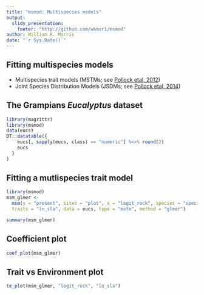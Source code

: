```yaml
---
title: "msmod: Multispecies models"
output: 
  slidy_presentation:
    footer: "http://github.com/wkmor1/msmod"
author: William K. Morris
date: "`r Sys.Date()`"
---
```


## Fitting multispecies models

- Multispecies trait models (MSTMs; see [Pollock etal, 2012](http://onlinelibrary.wiley.com/doi/10.1111/j.1600-0587.2011.07085.x/abstract))
- Joint Species Distribution Models (JSDMs; see [Pollock etal, 2014](http://onlinelibrary.wiley.com/doi/10.1111/2041-210X.12180/full))

## The Grampians _Eucalyptus_ dataset
```r
library(magrittr)
library(msmod)
data(eucs)
DT::datatable({
    eucs[, sapply(eucs, class) == "numeric"] %<>% round(2)
    eucs
  }
)
```

## Fitting a mutlispecies trait model
```r
library(msmod)
msm_glmer <- 
  msm(y = "present", sites = "plot", x = "logit_rock", species = "species",
  traits = "ln_sla", data = eucs, type = "mstm", method = "glmer")

summary(msm_glmer)
```

## Coefficient plot
```r
coef_plot(msm_glmer)
```

## Trait vs Environment plot
```r
te_plot(msm_glmer, "logit_rock", "ln_sla")
```
